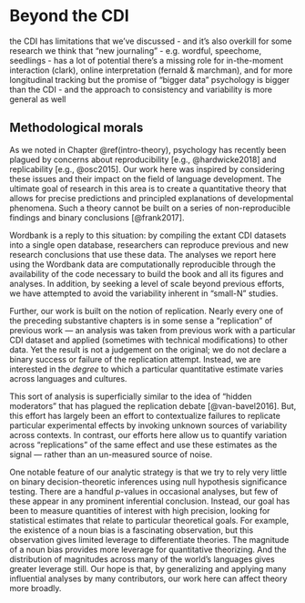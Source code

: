 # Beyond the CDI {#conclusion-beyond-cdi}

the CDI has limitations that we've discussed - and it's also overkill for some research
we think that "new journaling" - e.g. wordful, speechome, seedlings - has a lot of potential
there's a missing role for in-the-moment interaction (clark), online interpretation (fernald & marchman), and for more longitudinal tracking
but the promise of "bigger data" psychology is bigger than the CDI - and the approach to consistency and variability is more general as well


## Methodological morals

As we noted in Chapter \@ref(intro-theory), psychology has recently been plagued by concerns about reproducibility [e.g., @hardwicke2018] and replicability [e.g., @osc2015]. Our work here was inspired by considering these issues and their impact on the field of language development. The ultimate goal of research in this area is to create a quantitative theory that allows for precise predictions and principled explanations of developmental phenomena. Such a theory cannot be built on a series of non-reproducible findings and binary conclusions [@frank2017].

Wordbank is a reply to this situation: by compiling the extant CDI datasets into a single open database, researchers can reproduce previous and new research conclusions that use these data. The analyses we report here using the Wordbank data are computationally reproducible through the availability of the code necessary to build the book and all its figures and analyses. In addition, by seeking a level of scale beyond previous efforts, we have attempted to avoid the variability inherent in "small-N" studies. 

Further, our work is built on the notion of replication. Nearly every one of the preceding substantive chapters is in some sense a "replication" of previous work --- an analysis was taken from previous work with a particular CDI dataset and applied (sometimes with technical modifications) to other data. Yet the result is not a judgement on the original; we do not declare a binary success or failure of the replication attempt. Instead, we are interested in the *degree* to which a particular quantitative estimate varies across languages and cultures. 

This sort of analysis is superficially similar to the idea of "hidden moderators" that has plagued the replication debate [@van-bavel2016]. But, this effort has largely been an effort to contextualize failures to replicate particular experimental effects by invoking unknown sources of variability across contexts. In contrast, our efforts here allow us to quantify variation across "replications" of the same effect and use these estimates as the signal --- rather than an un-measured source of noise.

One notable feature of our analytic strategy is that we try to rely very little on binary decision-theoretic inferences using null hypothesis significance testing. There are a handful _p_-values in occasional analyses, but few of these appear in any prominent inferential conclusion. Instead, our goal has been to measure quantities of interest with high precision, looking for statistical estimates that relate to particular theoretical goals. For example, the existence of a noun bias is a fascinating observation, but this observation gives limited leverage to differentiate theories. The magnitude of a noun bias provides more leverage for quantitative theorizing. And the distribution of magnitudes across many of the world's languages gives greater leverage still. Our hope is that, by generalizing and applying many influential analyses by many contributors, our work here can affect theory more broadly.
